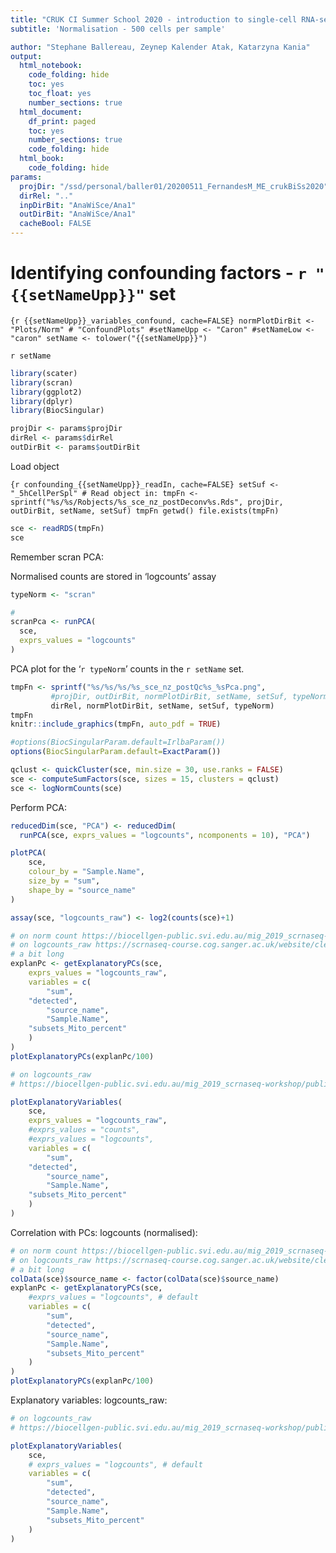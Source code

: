 ```yaml
---
title: "CRUK CI Summer School 2020 - introduction to single-cell RNA-seq analysis"
subtitle: 'Normalisation - 500 cells per sample'

author: "Stephane Ballereau, Zeynep Kalender Atak, Katarzyna Kania"
output:
  html_notebook:
    code_folding: hide
    toc: yes
    toc_float: yes
    number_sections: true
  html_document:
    df_print: paged
    toc: yes
    number_sections: true
    code_folding: hide
  html_book:
    code_folding: hide
params:
  projDir: "/ssd/personal/baller01/20200511_FernandesM_ME_crukBiSs2020"
  dirRel: ".."
  inpDirBit: "AnaWiSce/Ana1"
  outDirBit: "AnaWiSce/Ana1"
  cacheBool: FALSE
---
```


# Identifying confounding factors - `r "{{setNameUpp}}"` set

```{r {{setNameUpp}}_variables_confound, cache=FALSE}
normPlotDirBit <- "Plots/Norm" # "ConfoundPlots"
#setNameUpp <- "Caron"
#setNameLow <- "caron"
setName <- tolower("{{setNameUpp}}")
```

`r setName`


```r
library(scater)
library(scran)
library(ggplot2)
library(dplyr)
library(BiocSingular)
```

<!--
Should have Caron and HCA separately
-->

```r
projDir <- params$projDir
dirRel <- params$dirRel
outDirBit <- params$outDirBit
```

Load object 

```{r confounding_{{setNameUpp}}_readIn, cache=FALSE}
setSuf <- "_5hCellPerSpl"
# Read object in:
tmpFn <- sprintf("%s/%s/Robjects/%s_sce_nz_postDeconv%s.Rds", projDir, outDirBit, setName, setSuf)
tmpFn
getwd()
file.exists(tmpFn)
```


```r
sce <- readRDS(tmpFn)
sce
```

Remember scran PCA:

Normalised counts are stored in 'logcounts' assay

```r
typeNorm <- "scran"
```

```r
# 
scranPca <- runPCA(
  sce,
  exprs_values = "logcounts"
)
```

PCA plot for the '`r typeNorm`' counts in the `r setName` set.

```r
tmpFn <- sprintf("%s/%s/%s/%s_sce_nz_postQc%s_%sPca.png",
		 #projDir, outDirBit, normPlotDirBit, setName, setSuf, typeNorm)
		 dirRel, normPlotDirBit, setName, setSuf, typeNorm)
tmpFn
knitr::include_graphics(tmpFn, auto_pdf = TRUE)
```

```r
#options(BiocSingularParam.default=IrlbaParam())
options(BiocSingularParam.default=ExactParam())

qclust <- quickCluster(sce, min.size = 30, use.ranks = FALSE)
sce <- computeSumFactors(sce, sizes = 15, clusters = qclust)
sce <- logNormCounts(sce)
```

Perform PCA:

```r
reducedDim(sce, "PCA") <- reducedDim(
  runPCA(sce, exprs_values = "logcounts", ncomponents = 10), "PCA")

plotPCA(
    sce,
    colour_by = "Sample.Name",
    size_by = "sum",
    shape_by = "source_name"
)
```

<!--
Correlation with PCs: logcounts_raw:
-->

```r
assay(sce, "logcounts_raw") <- log2(counts(sce)+1)
```

```r
# on norm count https://biocellgen-public.svi.edu.au/mig_2019_scrnaseq-workshop/public/normalization-confounders-and-batch-correction.html#identifying-confounding-factors
# on logcounts_raw https://scrnaseq-course.cog.sanger.ac.uk/website/cleaning-the-expression-matrix.html#correlations-with-pcs
# a bit long
explanPc <- getExplanatoryPCs(sce,
    exprs_values = "logcounts_raw",
    variables = c(
        "sum",
	"detected",
        "source_name",
        "Sample.Name",
	"subsets_Mito_percent"
    )
)
plotExplanatoryPCs(explanPc/100) 
```

<!--
Explanatory variables: logcounts_raw:
-->

```r

# on logcounts_raw
# https://biocellgen-public.svi.edu.au/mig_2019_scrnaseq-workshop/public/normalization-confounders-and-batch-correction.html#identifying-confounding-factors

plotExplanatoryVariables(
    sce,
    exprs_values = "logcounts_raw",
    #exprs_values = "counts",
    #exprs_values = "logcounts",
    variables = c(
        "sum",
	"detected",
        "source_name",
        "Sample.Name",
	"subsets_Mito_percent"
    )
)
```

Correlation with PCs: logcounts (normalised):

```r
# on norm count https://biocellgen-public.svi.edu.au/mig_2019_scrnaseq-workshop/public/normalization-confounders-and-batch-correction.html#identifying-confounding-factors
# on logcounts_raw https://scrnaseq-course.cog.sanger.ac.uk/website/cleaning-the-expression-matrix.html#correlations-with-pcs
# a bit long
colData(sce)$source_name <- factor(colData(sce)$source_name)
explanPc <- getExplanatoryPCs(sce,
    #exprs_values = "logcounts", # default
    variables = c(
        "sum",
        "detected",
        "source_name",
        "Sample.Name",
        "subsets_Mito_percent"
    )
)
plotExplanatoryPCs(explanPc/100) 
```

Explanatory variables: logcounts_raw:

```r

# on logcounts_raw
# https://biocellgen-public.svi.edu.au/mig_2019_scrnaseq-workshop/public/normalization-confounders-and-batch-correction.html#identifying-confounding-factors

plotExplanatoryVariables(
    sce,
    # exprs_values = "logcounts", # default
    variables = c(
        "sum",
        "detected",
        "source_name",
        "Sample.Name",
        "subsets_Mito_percent"
    )
)
```

